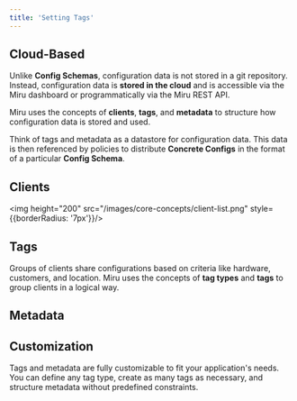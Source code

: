 ```yaml
---
title: 'Setting Tags'
---
```



## Cloud-Based
Unlike **Config Schemas**, configuration data is not stored in a git repository. Instead, configuration data is **stored in the cloud** and is accessible via the Miru dashboard or programmatically via the Miru REST API. 

Miru uses the concepts of **clients**, **tags**, and **metadata** to structure how configuration data is stored and used. 

Think of tags and metadata as a datastore for configuration data. This data is then referenced by policies to distribute **Concrete Configs** in the format of a particular **Config Schema**.

## Clients

<ClientDefinition />

<img height="200" src="/images/core-concepts/client-list.png" style={{borderRadius: '7px'}}/>

## Tags

Groups of clients share configurations based on criteria like hardware, customers, and location. Miru uses the concepts of **tag types** and **tags** to group clients in a logical way.

<TagAndTagTypeDefinition />

## Metadata
<MetadataDefinition />

<MetadataSchemaDefinition />

## Customization
Tags and metadata are fully customizable to fit your application's needs. You can define any tag type, create as many tags as necessary, and structure metadata without predefined constraints.